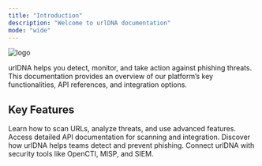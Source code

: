 ```yaml
---
title: "Introduction"
description: "Welcome to urlDNA documentation"
mode: "wide"
---
```


![logo](/images/urldna_green.png)

urlDNA helps you detect, monitor, and take action against phishing threats. This documentation provides an overview of our platform’s key functionalities, API references, and integration options.

## Key Features

<CardGroup cols={2}>
  <Card title="Docs" icon="book" href="https://docs.urldna.io/docs/scan">
    Learn how to scan URLs, analyze threats, and use advanced features.
  </Card>

  <Card title="API Reference" icon="code" href="https://docs.urldna.io/api-reference/introduction">
    Access detailed API documentation for scanning and integration.
  </Card>

  <Card title="Use Cases" icon="briefcase" href="https://docs.urldna.io/use-cases/cyber-threat-intelligence">
    Discover how urlDNA helps teams detect and prevent phishing.
  </Card>

  <Card title="Integrations" icon="plug" href="https://docs.urldna.io/integrations/integration">
    Connect urlDNA with security tools like OpenCTI, MISP, and SIEM.
  </Card>
</CardGroup>